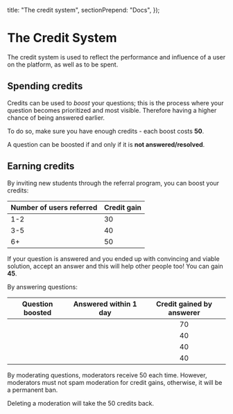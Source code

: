   title: "The credit system",
  sectionPrepend: "Docs",
});

# The Credit System

The credit <Coin className="inline-block -mt-1 mr-1" width={18} height={18} /> system is used to reflect the performance and influence of a user on the platform, as well as to be spent.

## Spending credits

Credits can be used to _boost_ your questions; this is the process where your question becomes prioritized and most visible. Therefore having a higher chance of being answered earlier.

To do so, make sure you have enough credits - each boost costs **<Coin className="inline-block -mt-1" width={18} height={18} /> 50**.

A question can be boosted if and only if it is **not answered/resolved**.

## Earning credits

By inviting new students through the referral program, you can boost your credits:

| Number of users referred | Credit gain                                                                      |
| ------------------------ | -------------------------------------------------------------------------------- |
| 1-2                      | <div className="flex items-center gap-2"><Coin width={20} height={20} />30</div> |
| 3-5                      | <div className="flex items-center gap-2"><Coin width={20} height={20} />40</div> |
| 6+                       | <div className="flex items-center gap-2"><Coin width={20} height={20} />50</div> |

If your question is answered and you ended up with convincing and viable solution, accept an answer and this will help other people too! You can gain **<Coin className="inline-block -mt-1" width={18} height={18} /> 45**.

By answering questions:

|                Question boosted                |             Answered within 1 day              |                                    Credit gained by answerer                                    |
| :--------------------------------------------: | :--------------------------------------------: | :---------------------------------------------------------------------------------------------: |
| <Accepted className="mx-auto" hasBg={false} /> | <Accepted className="mx-auto" hasBg={false} /> | <div className="flex items-center gap-2 justify-center"><Coin width={20} height={20} />70</div> |
| <Accepted className="mx-auto" hasBg={false} /> |  <Cross className="mx-auto" hasBg={false} />   | <div className="flex items-center gap-2 justify-center"><Coin width={20} height={20} />40</div> |
|  <Cross className="mx-auto" hasBg={false} />   | <Accepted className="mx-auto" hasBg={false} /> | <div className="flex items-center gap-2 justify-center"><Coin width={20} height={20} />40</div> |
|  <Cross className="mx-auto" hasBg={false} />   |  <Cross className="mx-auto" hasBg={false} />   | <div className="flex items-center gap-2 justify-center"><Coin width={20} height={20} />40</div> |

By moderating questions, moderators receive <Coin className="inline-block -mt-1" width={18} height={18} /> 50 each time. However, moderators must not spam moderation for credit gains, otherwise, it will be a permanent ban.

Deleting a moderation will take the 50 credits back.

